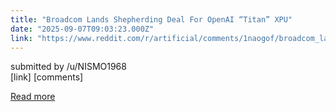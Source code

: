 ```yaml
---
title: "Broadcom Lands Shepherding Deal For OpenAI “Titan” XPU"
date: "2025-09-07T09:03:23.000Z"
link: "https://www.reddit.com/r/artificial/comments/1naogof/broadcom_lands_shepherding_deal_for_openai_titan/"
---
```


submitted by    /u/NISMO1968  
 [link]   [comments]

[Read more](https://www.reddit.com/r/artificial/comments/1naogof/broadcom_lands_shepherding_deal_for_openai_titan/)
